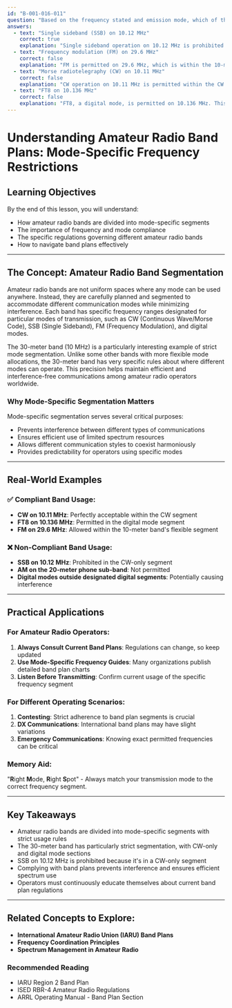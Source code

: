 ```yaml
---
id: "B-001-016-011"
question: "Based on the frequency stated and emission mode, which of the following combinations is prohibited?"
answers:
  - text: "Single sideband (SSB) on 10.12 MHz"
    correct: true
    explanation: "Single sideband operation on 10.12 MHz is prohibited because this specific frequency falls within a CW-only segment of the 30-meter amateur band. The 10.100-10.140 MHz range is reserved exclusively for Morse code (CW) communications, and using SSB in this segment violates Canadian amateur radio band plan regulations."
  - text: "Frequency modulation (FM) on 29.6 MHz"
    correct: false
    explanation: "FM is permitted on 29.6 MHz, which is within the 10-meter band's frequency range where multiple modes are allowed, including FM, SSB, and CW. This is a standard operating frequency for 10-meter amateur radio communications."
  - text: "Morse radiotelegraphy (CW) on 10.11 MHz"
    correct: false
    explanation: "CW operation on 10.11 MHz is permitted within the CW segment of the 30-meter band. This frequency is part of the designated CW-only portion of the band and follows standard amateur radio band plan regulations."
  - text: "FT8 on 10.136 MHz"
    correct: false
    explanation: "FT8, a digital mode, is permitted on 10.136 MHz. This frequency is within the digital mode segment of the 30-meter band, where various digital modes including FT8 are allowed under current amateur radio regulations."
---
```


# Understanding Amateur Radio Band Plans: Mode-Specific Frequency Restrictions

## Learning Objectives
By the end of this lesson, you will understand:
- How amateur radio bands are divided into mode-specific segments
- The importance of frequency and mode compliance
- The specific regulations governing different amateur radio bands
- How to navigate band plans effectively

---

## The Concept: Amateur Radio Band Segmentation

Amateur radio bands are not uniform spaces where any mode can be used anywhere. Instead, they are carefully planned and segmented to accommodate different communication modes while minimizing interference. Each band has specific frequency ranges designated for particular modes of transmission, such as CW (Continuous Wave/Morse Code), SSB (Single Sideband), FM (Frequency Modulation), and digital modes.

The 30-meter band (10 MHz) is a particularly interesting example of strict mode segmentation. Unlike some other bands with more flexible mode allocations, the 30-meter band has very specific rules about where different modes can operate. This precision helps maintain efficient and interference-free communications among amateur radio operators worldwide.

### Why Mode-Specific Segmentation Matters

Mode-specific segmentation serves several critical purposes:
- Prevents interference between different types of communications
- Ensures efficient use of limited spectrum resources
- Allows different communication styles to coexist harmoniously
- Provides predictability for operators using specific modes

---

## Real-World Examples

### ✅ Compliant Band Usage:
- **CW on 10.11 MHz**: Perfectly acceptable within the CW segment
- **FT8 on 10.136 MHz**: Permitted in the digital mode segment
- **FM on 29.6 MHz**: Allowed within the 10-meter band's flexible segment

### ❌ Non-Compliant Band Usage:
- **SSB on 10.12 MHz**: Prohibited in the CW-only segment
- **AM on the 20-meter phone sub-band**: Not permitted
- **Digital modes outside designated digital segments**: Potentially causing interference

---

## Practical Applications

### For Amateur Radio Operators:
1. **Always Consult Current Band Plans**: Regulations can change, so keep updated
2. **Use Mode-Specific Frequency Guides**: Many organizations publish detailed band plan charts
3. **Listen Before Transmitting**: Confirm current usage of the specific frequency segment

### For Different Operating Scenarios:
1. **Contesting**: Strict adherence to band plan segments is crucial
2. **DX Communications**: International band plans may have slight variations
3. **Emergency Communications**: Knowing exact permitted frequencies can be critical

### Memory Aid:
"**R**ight **M**ode, **R**ight **S**pot" - Always match your transmission mode to the correct frequency segment.

---

## Key Takeaways

- Amateur radio bands are divided into mode-specific segments with strict usage rules
- The 30-meter band has particularly strict segmentation, with CW-only and digital mode sections
- SSB on 10.12 MHz is prohibited because it's in a CW-only segment
- Complying with band plans prevents interference and ensures efficient spectrum use
- Operators must continuously educate themselves about current band plan regulations

---

## Related Concepts to Explore:
- **International Amateur Radio Union (IARU) Band Plans**
- **Frequency Coordination Principles**
- **Spectrum Management in Amateur Radio**

### Recommended Reading
- IARU Region 2 Band Plan
- ISED RBR-4 Amateur Radio Regulations
- ARRL Operating Manual - Band Plan Section
